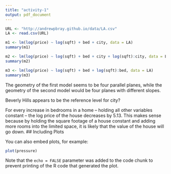 ```yaml
---
title: "activity-1"
output: pdf_document
---
```


```r
URL <- "http://andrewpbray.github.io/data/LA.csv"
LA <- read.csv(URL)
```



```r
m1 <- lm(log(price) ~ log(sqft) + bed + city, data = LA)
summary(m1)

m2 <- lm(log(price) ~ log(sqft) + bed + city + log(sqft):city, data = LA)
summary(m2)

m3 <- lm(log(price) ~ log(sqft) + bed + log(sqft):bed, data = LA)
summary(m3)

```
The geometry of the first model seems to be four parallel planes, while the geometry of the second model would be four planes with different slopes. 

Beverly Hills appears to be the reference level for city?

For every increase in bedrooms in a home -- holding all other variables constant -- the log price of the house decreases by 5.13. This makes sense because by holding the square footage of a house constant and adding more rooms into the limited space, it is likely that the value of the house will go down. 
## Including Plots

You can also embed plots, for example:

```r
plot(pressure)
```

Note that the `echo = FALSE` parameter was added to the code chunk to prevent printing of the R code that generated the plot.
